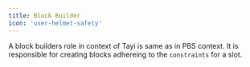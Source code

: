 ```yaml
---
title: Block Builder
icon: 'user-helmet-safety'
---
```


A block builders role in context of Tayi is same as in PBS context. It is responsible for creating blocks adhereing to the `constraints` for a slot.
